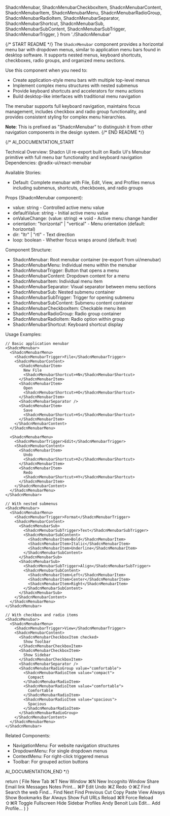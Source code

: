   ShadcnMenubar,
  ShadcnMenubarCheckboxItem,
  ShadcnMenubarContent,
  ShadcnMenubarItem,
  ShadcnMenubarMenu,
  ShadcnMenubarRadioGroup,
  ShadcnMenubarRadioItem,
  ShadcnMenubarSeparator,
  ShadcnMenubarShortcut,
  ShadcnMenubarSub,
  ShadcnMenubarSubContent,
  ShadcnMenubarSubTrigger,
  ShadcnMenubarTrigger,
} from './ShadcnMenubar'

{/* START README */}
The `ShadcnMenubar` component provides a horizontal menu bar with dropdown menus, similar to application menu bars found in desktop software. It supports nested menus, keyboard shortcuts, checkboxes, radio groups, and organized menu sections.

Use this component when you need to:

- Create application-style menu bars with multiple top-level menus
- Implement complex menu structures with nested submenus
- Provide keyboard shortcuts and accelerators for menu actions
- Build desktop-like interfaces with traditional menu navigation

The menubar supports full keyboard navigation, maintains focus management, includes checkbox and radio group functionality, and provides consistent styling for complex menu hierarchies.

**Note**: This is prefixed as "ShadcnMenubar" to distinguish it from other navigation components in the design system.
{/* END README */}

{/\*
AI_DOCUMENTATION_START

Technical Overview: Shadcn UI re-export built on Radix UI's Menubar primitive with full menu bar functionality and keyboard navigation
Dependencies: @radix-ui/react-menubar

Available Stories:

- Default: Complete menubar with File, Edit, View, and Profiles menus including submenus, shortcuts, checkboxes, and radio groups

Props (ShadcnMenubar component):

- value: string - Controlled active menu value
- defaultValue: string - Initial active menu value
- onValueChange: (value: string) => void - Active menu change handler
- orientation: "horizontal" | "vertical" - Menu orientation (default: horizontal)
- dir: "ltr" | "rtl" - Text direction
- loop: boolean - Whether focus wraps around (default: true)

Component Structure:

- ShadcnMenubar: Root menubar container (re-export from ui/menubar)
- ShadcnMenubarMenu: Individual menu within the menubar
- ShadcnMenubarTrigger: Button that opens a menu
- ShadcnMenubarContent: Dropdown content for a menu
- ShadcnMenubarItem: Individual menu item
- ShadcnMenubarSeparator: Visual separator between menu sections
- ShadcnMenubarSub: Nested submenu container
- ShadcnMenubarSubTrigger: Trigger for opening submenu
- ShadcnMenubarSubContent: Submenu content container
- ShadcnMenubarCheckboxItem: Checkable menu item
- ShadcnMenubarRadioGroup: Radio group container
- ShadcnMenubarRadioItem: Radio option within group
- ShadcnMenubarShortcut: Keyboard shortcut display

Usage Examples:

```tsx
// Basic application menubar
<ShadcnMenubar>
  <ShadcnMenubarMenu>
    <ShadcnMenubarTrigger>File</ShadcnMenubarTrigger>
    <ShadcnMenubarContent>
      <ShadcnMenubarItem>
        New File
        <ShadcnMenubarShortcut>⌘N</ShadcnMenubarShortcut>
      </ShadcnMenubarItem>
      <ShadcnMenubarItem>
        Open
        <ShadcnMenubarShortcut>⌘O</ShadcnMenubarShortcut>
      </ShadcnMenubarItem>
      <ShadcnMenubarSeparator />
      <ShadcnMenubarItem>
        Save
        <ShadcnMenubarShortcut>⌘S</ShadcnMenubarShortcut>
      </ShadcnMenubarItem>
    </ShadcnMenubarContent>
  </ShadcnMenubarMenu>

  <ShadcnMenubarMenu>
    <ShadcnMenubarTrigger>Edit</ShadcnMenubarTrigger>
    <ShadcnMenubarContent>
      <ShadcnMenubarItem>
        Undo
        <ShadcnMenubarShortcut>⌘Z</ShadcnMenubarShortcut>
      </ShadcnMenubarItem>
      <ShadcnMenubarItem>
        Redo
        <ShadcnMenubarShortcut>⌘Y</ShadcnMenubarShortcut>
      </ShadcnMenubarItem>
    </ShadcnMenubarContent>
  </ShadcnMenubarMenu>
</ShadcnMenubar>

// With nested submenus
<ShadcnMenubar>
  <ShadcnMenubarMenu>
    <ShadcnMenubarTrigger>Format</ShadcnMenubarTrigger>
    <ShadcnMenubarContent>
      <ShadcnMenubarSub>
        <ShadcnMenubarSubTrigger>Text</ShadcnMenubarSubTrigger>
        <ShadcnMenubarSubContent>
          <ShadcnMenubarItem>Bold</ShadcnMenubarItem>
          <ShadcnMenubarItem>Italic</ShadcnMenubarItem>
          <ShadcnMenubarItem>Underline</ShadcnMenubarItem>
        </ShadcnMenubarSubContent>
      </ShadcnMenubarSub>
      <ShadcnMenubarSub>
        <ShadcnMenubarSubTrigger>Align</ShadcnMenubarSubTrigger>
        <ShadcnMenubarSubContent>
          <ShadcnMenubarItem>Left</ShadcnMenubarItem>
          <ShadcnMenubarItem>Center</ShadcnMenubarItem>
          <ShadcnMenubarItem>Right</ShadcnMenubarItem>
        </ShadcnMenubarSubContent>
      </ShadcnMenubarSub>
    </ShadcnMenubarContent>
  </ShadcnMenubarMenu>
</ShadcnMenubar>

// With checkbox and radio items
<ShadcnMenubar>
  <ShadcnMenubarMenu>
    <ShadcnMenubarTrigger>View</ShadcnMenubarTrigger>
    <ShadcnMenubarContent>
      <ShadcnMenubarCheckboxItem checked>
        Show Toolbar
      </ShadcnMenubarCheckboxItem>
      <ShadcnMenubarCheckboxItem>
        Show Sidebar
      </ShadcnMenubarCheckboxItem>
      <ShadcnMenubarSeparator />
      <ShadcnMenubarRadioGroup value="comfortable">
        <ShadcnMenubarRadioItem value="compact">
          Compact
        </ShadcnMenubarRadioItem>
        <ShadcnMenubarRadioItem value="comfortable">
          Comfortable
        </ShadcnMenubarRadioItem>
        <ShadcnMenubarRadioItem value="spacious">
          Spacious
        </ShadcnMenubarRadioItem>
      </ShadcnMenubarRadioGroup>
    </ShadcnMenubarContent>
  </ShadcnMenubarMenu>
</ShadcnMenubar>
```

Related Components:

- NavigationMenu: For website navigation structures
- DropdownMenu: For single dropdown menus
- ContextMenu: For right-click triggered menus
- Toolbar: For grouped action buttons

AI_DOCUMENTATION_END
\*/}

  return (
    <ShadcnMenubar>
      <ShadcnMenubarMenu>
        <ShadcnMenubarTrigger>File</ShadcnMenubarTrigger>
        <ShadcnMenubarContent>
          <ShadcnMenubarItem>
            New Tab <ShadcnMenubarShortcut>⌘T</ShadcnMenubarShortcut>
          </ShadcnMenubarItem>
          <ShadcnMenubarItem>
            New Window <ShadcnMenubarShortcut>⌘N</ShadcnMenubarShortcut>
          </ShadcnMenubarItem>
          <ShadcnMenubarItem disabled>New Incognito Window</ShadcnMenubarItem>
          <ShadcnMenubarSeparator />
          <ShadcnMenubarSub>
            <ShadcnMenubarSubTrigger>Share</ShadcnMenubarSubTrigger>
            <ShadcnMenubarSubContent>
              <ShadcnMenubarItem>Email link</ShadcnMenubarItem>
              <ShadcnMenubarItem>Messages</ShadcnMenubarItem>
              <ShadcnMenubarItem>Notes</ShadcnMenubarItem>
            </ShadcnMenubarSubContent>
          </ShadcnMenubarSub>
          <ShadcnMenubarSeparator />
          <ShadcnMenubarItem>
            Print... <ShadcnMenubarShortcut>⌘P</ShadcnMenubarShortcut>
          </ShadcnMenubarItem>
        </ShadcnMenubarContent>
      </ShadcnMenubarMenu>
      <ShadcnMenubarMenu>
        <ShadcnMenubarTrigger>Edit</ShadcnMenubarTrigger>
        <ShadcnMenubarContent>
          <ShadcnMenubarItem>
            Undo <ShadcnMenubarShortcut>⌘Z</ShadcnMenubarShortcut>
          </ShadcnMenubarItem>
          <ShadcnMenubarItem>
            Redo <ShadcnMenubarShortcut>⇧⌘Z</ShadcnMenubarShortcut>
          </ShadcnMenubarItem>
          <ShadcnMenubarSeparator />
          <ShadcnMenubarSub>
            <ShadcnMenubarSubTrigger>Find</ShadcnMenubarSubTrigger>
            <ShadcnMenubarSubContent>
              <ShadcnMenubarItem>Search the web</ShadcnMenubarItem>
              <ShadcnMenubarSeparator />
              <ShadcnMenubarItem>Find...</ShadcnMenubarItem>
              <ShadcnMenubarItem>Find Next</ShadcnMenubarItem>
              <ShadcnMenubarItem>Find Previous</ShadcnMenubarItem>
            </ShadcnMenubarSubContent>
          </ShadcnMenubarSub>
          <ShadcnMenubarSeparator />
          <ShadcnMenubarItem>Cut</ShadcnMenubarItem>
          <ShadcnMenubarItem>Copy</ShadcnMenubarItem>
          <ShadcnMenubarItem>Paste</ShadcnMenubarItem>
        </ShadcnMenubarContent>
      </ShadcnMenubarMenu>
      <ShadcnMenubarMenu>
        <ShadcnMenubarTrigger>View</ShadcnMenubarTrigger>
        <ShadcnMenubarContent>
          <ShadcnMenubarCheckboxItem>
            Always Show Bookmarks Bar
          </ShadcnMenubarCheckboxItem>
          <ShadcnMenubarCheckboxItem checked>
            Always Show Full URLs
          </ShadcnMenubarCheckboxItem>
          <ShadcnMenubarSeparator />
          <ShadcnMenubarItem inset>
            Reload <ShadcnMenubarShortcut>⌘R</ShadcnMenubarShortcut>
          </ShadcnMenubarItem>
          <ShadcnMenubarItem disabled inset>
            Force Reload <ShadcnMenubarShortcut>⇧⌘R</ShadcnMenubarShortcut>
          </ShadcnMenubarItem>
          <ShadcnMenubarSeparator />
          <ShadcnMenubarItem inset>Toggle Fullscreen</ShadcnMenubarItem>
          <ShadcnMenubarSeparator />
          <ShadcnMenubarItem inset>Hide Sidebar</ShadcnMenubarItem>
        </ShadcnMenubarContent>
      </ShadcnMenubarMenu>
      <ShadcnMenubarMenu>
        <ShadcnMenubarTrigger>Profiles</ShadcnMenubarTrigger>
        <ShadcnMenubarContent>
          <ShadcnMenubarRadioGroup value="benoit">
            <ShadcnMenubarRadioItem value="andy">Andy</ShadcnMenubarRadioItem>
            <ShadcnMenubarRadioItem value="benoit">
              Benoit
            </ShadcnMenubarRadioItem>
            <ShadcnMenubarRadioItem value="Luis">Luis</ShadcnMenubarRadioItem>
          </ShadcnMenubarRadioGroup>
          <ShadcnMenubarSeparator />
          <ShadcnMenubarItem inset>Edit...</ShadcnMenubarItem>
          <ShadcnMenubarSeparator />
          <ShadcnMenubarItem inset>Add Profile...</ShadcnMenubarItem>
        </ShadcnMenubarContent>
      </ShadcnMenubarMenu>
    </ShadcnMenubar>
  )
}
